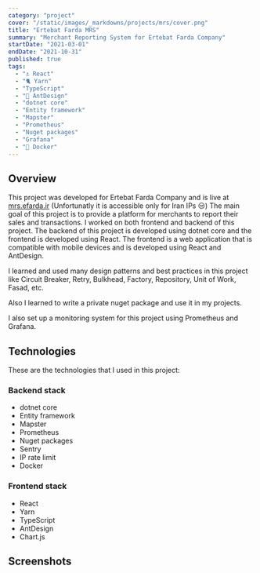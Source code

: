 ```yaml
---
category: "project"
cover: "/static/images/_markdowns/projects/mrs/cover.png"
title: "Ertebat Farda MRS"
summary: "Merchant Reporting System for Ertebat Farda Company"
startDate: "2021-03-01"
endDate: "2021-10-31"
published: true
tags:
  - "⚓ React"
  - "🐈 Yarn"
  - "TypeScript"
  - "🐜 AntDesign"
  - "dotnet core"
  - "Entity framework"
  - "Mapster"
  - "Prometheus"
  - "Nuget packages"
  - "Grafana"
  - "🐳 Docker"
---
```


## Overview
This project was developed for Ertebat Farda Company and is live at [mrs.efarda.ir](https://mrs.efarda.ir)
(Unfortunatly it is accessible only for Iran IPs 😒)
The main goal of this project is to provide a platform for merchants to report their sales and transactions.
I worked on both frontend and backend of this project. 
The backend of this project is developed using dotnet core and the frontend is developed using React.
The frontend is a web application that is compatible with mobile devices and is developed using React and AntDesign.

I learned and used many design patterns and best practices in this project like 
Circuit Breaker, Retry, Bulkhead, Factory, Repository, Unit of Work, Fasad, etc.

Also I learned to write a private nuget package and use it in my projects.

I also set up a monitoring system for this project using Prometheus and Grafana.

## Technologies
These are the technologies that I used in this project:

### Backend stack
- dotnet core
- Entity framework
- Mapster
- Prometheus
- Nuget packages
- Sentry
- IP rate limit
- Docker

### Frontend stack
- React
- Yarn
- TypeScript
- AntDesign
- Chart.js

## Screenshots

 
